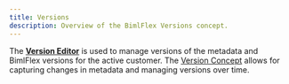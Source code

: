 ---
title: Versions
description: Overview of the BimlFlex Versions concept.
---
<head>
  <meta name="varigenceProduct" content="BimlFlex"></meta>
  <meta name="varigenceArticleType" content="Reference"></meta>
</head>

The [**Version Editor**](./version-editor) is used to manage versions of the metadata and BimlFlex versions for the active customer. The [Version Concept](../concepts/versions) allows for capturing changes in metadata and managing versions over time.
